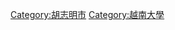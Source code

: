 {{Commonscat|Universities and colleges in Ho Chi Minh City}}

[[Category:胡志明市|Category:胡志明市]]
[[Category:越南大學|Category:越南大學]]